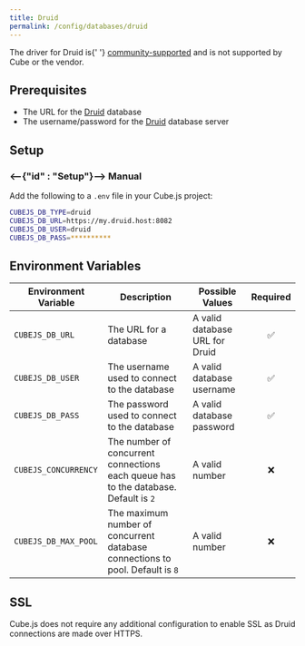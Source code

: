 ```yaml
---
title: Druid
permalink: /config/databases/druid
---
```


<WarningBox>
  The driver for Druid is{' '}
  <a href="../databases#driver-support">community-supported</a> and is not
  supported by Cube or the vendor.
</WarningBox>

## Prerequisites

- The URL for the [Druid][druid] database
- The username/password for the [Druid][druid] database server

## Setup

### <--{"id" : "Setup"}--> Manual

Add the following to a `.env` file in your Cube.js project:

```bash
CUBEJS_DB_TYPE=druid
CUBEJS_DB_URL=https://my.druid.host:8082
CUBEJS_DB_USER=druid
CUBEJS_DB_PASS=**********
```

## Environment Variables

| Environment Variable | Description                                                                         | Possible Values                | Required |
| -------------------- | ----------------------------------------------------------------------------------- | ------------------------------ | :------: |
| `CUBEJS_DB_URL`      | The URL for a database                                                              | A valid database URL for Druid |    ✅    |
| `CUBEJS_DB_USER`     | The username used to connect to the database                                        | A valid database username      |    ✅    |
| `CUBEJS_DB_PASS`     | The password used to connect to the database                                        | A valid database password      |    ✅    |
| `CUBEJS_CONCURRENCY` | The number of concurrent connections each queue has to the database. Default is `2` | A valid number                 |    ❌    |
| `CUBEJS_DB_MAX_POOL` | The maximum number of concurrent database connections to pool. Default is `8`       | A valid number                 |    ❌    |

## SSL

Cube.js does not require any additional configuration to enable SSL as Druid
connections are made over HTTPS.

[druid]: https://druid.apache.org/
